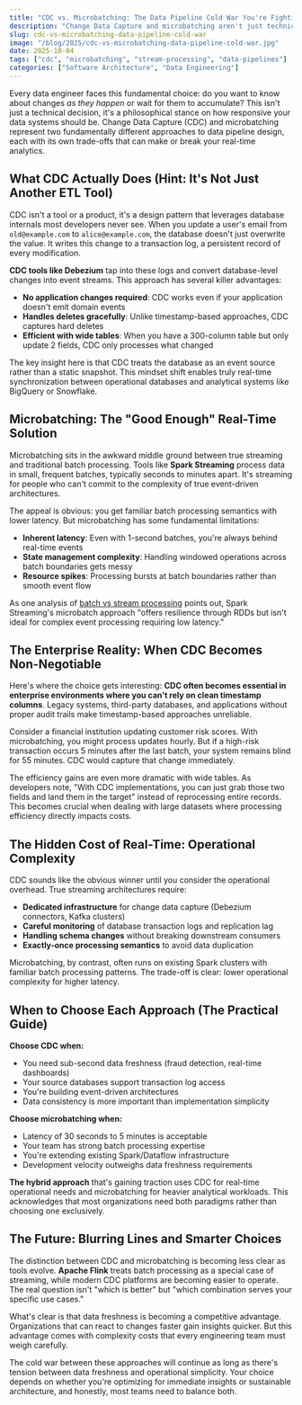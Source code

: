 ```yaml
---
title: "CDC vs. Microbatching: The Data Pipeline Cold War You're Fighting Daily"
description: "Change Data Capture and microbatching aren't just technical choices, they're architectural philosophies that dictate how responsive your data systems can be."
slug: cdc-vs-microbatching-data-pipeline-cold-war
image: "/blog/2025/cdc-vs-microbatching-data-pipeline-cold-war.jpg"
date: 2025-10-04
tags: ["cdc", "microbatching", "stream-processing", "data-pipelines"]
categories: ["Software Architecture", "Data Engineering"]
---
```


Every data engineer faces this fundamental choice: do you want to know about changes *as they happen* or wait for them to accumulate? This isn't just a technical decision, it's a philosophical stance on how responsive your data systems should be. Change Data Capture (CDC) and microbatching represent two fundamentally different approaches to data pipeline design, each with its own trade-offs that can make or break your real-time analytics.

## What CDC Actually Does (Hint: It's Not Just Another ETL Tool)

CDC isn't a tool or a product, it's a design pattern that leverages database internals most developers never see. When you update a user's email from `old@example.com` to `alice@example.com`, the database doesn't just overwrite the value. It writes this change to a transaction log, a persistent record of every modification.

**CDC tools like Debezium** tap into these logs and convert database-level changes into event streams. This approach has several killer advantages:

- **No application changes required**: CDC works even if your application doesn't emit domain events
- **Handles deletes gracefully**: Unlike timestamp-based approaches, CDC captures hard deletes
- **Efficient with wide tables**: When you have a 300-column table but only update 2 fields, CDC only processes what changed

The key insight here is that CDC treats the database as an event source rather than a static snapshot. This mindset shift enables truly real-time synchronization between operational databases and analytical systems like BigQuery or Snowflake.

## Microbatching: The "Good Enough" Real-Time Solution

Microbatching sits in the awkward middle ground between true streaming and traditional batch processing. Tools like **Spark Streaming** process data in small, frequent batches, typically seconds to minutes apart. It's streaming for people who can't commit to the complexity of true event-driven architectures.

The appeal is obvious: you get familiar batch processing semantics with lower latency. But microbatching has some fundamental limitations:

- **Inherent latency**: Even with 1-second batches, you're always behind real-time events
- **State management complexity**: Handling windowed operations across batch boundaries gets messy
- **Resource spikes**: Processing bursts at batch boundaries rather than smooth event flow

As one analysis of [batch vs stream processing](https://www.opensourceforu.com/2025/10/batch-processing-or-streaming-whats-better/) points out, Spark Streaming's microbatch approach "offers resilience through RDDs but isn't ideal for complex event processing requiring low latency."

## The Enterprise Reality: When CDC Becomes Non-Negotiable

Here's where the choice gets interesting: **CDC often becomes essential in enterprise environments where you can't rely on clean timestamp columns**. Legacy systems, third-party databases, and applications without proper audit trails make timestamp-based approaches unreliable.

Consider a financial institution updating customer risk scores. With microbatching, you might process updates hourly. But if a high-risk transaction occurs 5 minutes after the last batch, your system remains blind for 55 minutes. CDC would capture that change immediately.

The efficiency gains are even more dramatic with wide tables. As developers note, "With CDC implementations, you can just grab those two fields and land them in the target" instead of reprocessing entire records. This becomes crucial when dealing with large datasets where processing efficiency directly impacts costs.

## The Hidden Cost of Real-Time: Operational Complexity

CDC sounds like the obvious winner until you consider the operational overhead. True streaming architectures require:

- **Dedicated infrastructure** for change data capture (Debezium connectors, Kafka clusters)
- **Careful monitoring** of database transaction logs and replication lag
- **Handling schema changes** without breaking downstream consumers
- **Exactly-once processing semantics** to avoid data duplication

Microbatching, by contrast, often runs on existing Spark clusters with familiar batch processing patterns. The trade-off is clear: lower operational complexity for higher latency.

## When to Choose Each Approach (The Practical Guide)

**Choose CDC when:**
- You need sub-second data freshness (fraud detection, real-time dashboards)
- Your source databases support transaction log access
- You're building event-driven architectures
- Data consistency is more important than implementation simplicity

**Choose microbatching when:**
- Latency of 30 seconds to 5 minutes is acceptable
- Your team has strong batch processing expertise
- You're extending existing Spark/Dataflow infrastructure
- Development velocity outweighs data freshness requirements

**The hybrid approach** that's gaining traction uses CDC for real-time operational needs and microbatching for heavier analytical workloads. This acknowledges that most organizations need both paradigms rather than choosing one exclusively.

## The Future: Blurring Lines and Smarter Choices

The distinction between CDC and microbatching is becoming less clear as tools evolve. **Apache Flink** treats batch processing as a special case of streaming, while modern CDC platforms are becoming easier to operate. The real question isn't "which is better" but "which combination serves your specific use cases."

What's clear is that data freshness is becoming a competitive advantage. Organizations that can react to changes faster gain insights quicker. But this advantage comes with complexity costs that every engineering team must weigh carefully.

The cold war between these approaches will continue as long as there's tension between data freshness and operational simplicity. Your choice depends on whether you're optimizing for immediate insights or sustainable architecture, and honestly, most teams need to balance both.